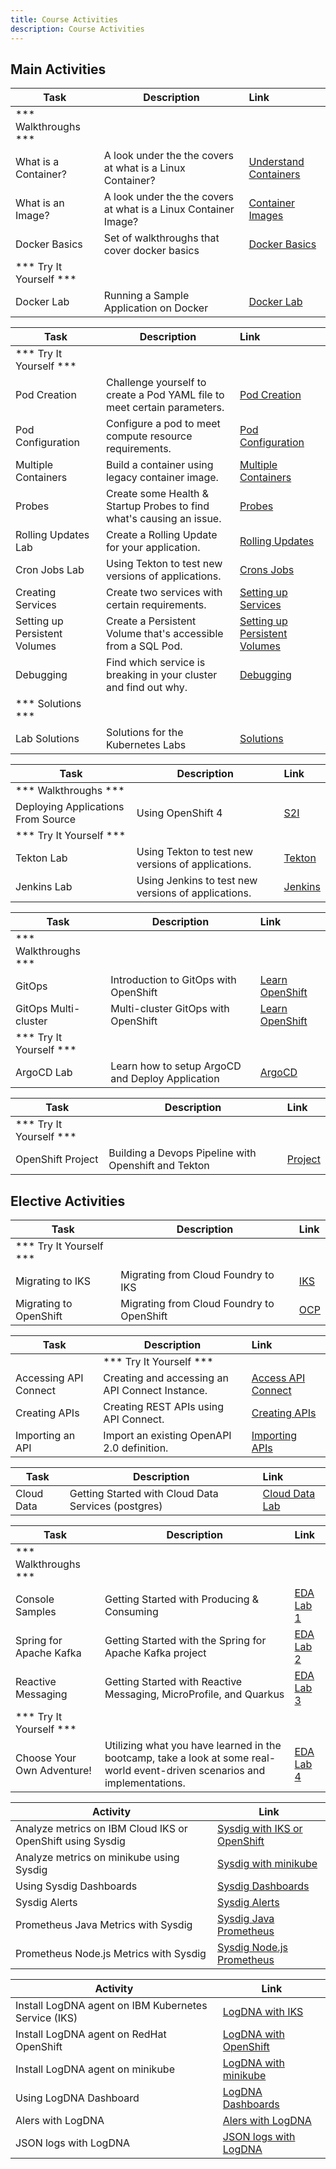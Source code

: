 ```yaml
---
title: Course Activities
description: Course Activities
---
```


## Main Activities

<Accordion>
  <AccordionItem title="Containers">

  | Task                            | Description         | Link        |
  | --------------------------------| ------------------  |:----------- |
  | *** Walkthroughs ***                         |         |         |     |
  | What is a Container? | A look under the the covers at what is a Linux Container? | <a href="https://www.katacoda.com/courses/container-runtimes/what-is-a-container" target="_blank">Understand Containers</a> |
  | What is an Image? | A look under the the covers at what is a Linux Container Image? | <a href="https://www.katacoda.com/courses/container-runtimes/what-is-a-container-image" target="_blank">Container Images</a> |
  | Docker Basics | Set of walkthroughs that cover docker basics | <a href="https://www.katacoda.com/courses/docker" target="_blank">Docker Basics</a> |
  | *** Try It Yourself ***                         |         |         |
  | Docker Lab | Running a Sample Application on Docker | [Docker Lab](../containers/activities) |

  </AccordionItem>

  <AccordionItem title="Kubernetes">

  | Task                            | Description         | Link        |
  | --------------------------------| ------------------  |:----------- |
  | *** Try It Yourself ***                         |         |         |
  | Pod Creation | Challenge yourself to create a Pod YAML file to meet certain parameters. | [Pod Creation](../kubernetes/activities/labs/lab1) |
  | Pod Configuration | Configure a pod to meet compute resource requirements. | [Pod Configuration](../kubernetes/activities/labs/lab2) |
  | Multiple Containers | Build a container using legacy container image.| [Multiple Containers](../kubernetes/activities/labs/lab3) |
  | Probes | Create some Health & Startup Probes to find what's causing an issue.  | [Probes](../kubernetes/activities/labs/lab4) |
  | Rolling Updates Lab | Create a Rolling Update for your application.  | [Rolling Updates](../kubernetes/activities/labs/lab6) |
  | Cron Jobs Lab | Using Tekton to test new versions of applications. | [Crons Jobs](../kubernetes/activities/labs/lab7) |
  | Creating Services | Create two services with certain requirements. | [Setting up Services](../kubernetes/activities/labs/lab8) |
  | Setting up Persistent Volumes | Create a Persistent Volume that's accessible from a SQL Pod. | [Setting up Persistent Volumes](../kubernetes/activities/labs/lab10) |
  | Debugging | Find which service is breaking in your cluster and find out why.  | [Debugging](../kubernetes/activities/labs/lab5) |
  | *** Solutions ***                         |         |         |
  | Lab Solutions | Solutions for the Kubernetes Labs  | [Solutions](../kubernetes/activities/labs/solutions) |

  </AccordionItem>

  <AccordionItem title="Continuous Integration">

  | Task                            | Description         | Link        |
  | --------------------------------| ------------------  |:----------- |
  | *** Walkthroughs ***                         |         |         |
  | Deploying Applications From Source |  Using OpenShift 4 | [S2I](https://learn.openshift.com/introduction/deploying-python/) |
  | *** Try It Yourself ***                         |         |         |
  | Tekton Lab | Using Tekton to test new versions of applications. | [Tekton](../continuous-integration/activities/) |
  | Jenkins Lab | Using Jenkins to test new versions of applications. | [Jenkins](../continuous-integration/activities/jenkins-lab/) |

  </AccordionItem>

  <AccordionItem title="Continuous Deployment">

  | Task                            | Description         | Link        |
  | --------------------------------| ------------------  |:----------- |
  | *** Walkthroughs ***                         |         |         |     |
  | GitOps | Introduction to GitOps with OpenShift | [Learn OpenShift](https://learn.openshift.com/introduction/gitops-introduction/) |
  | GitOps Multi-cluster | Multi-cluster GitOps with OpenShift | [Learn OpenShift](https://learn.openshift.com/introduction/gitops-multicluster/) |
  | *** Try It Yourself ***                         |         |         |
  | ArgoCD Lab | Learn how to setup ArgoCD and Deploy Application | [ArgoCD](../continuous-deployment/activities) |

  </AccordionItem>

  <AccordionItem title="Projects">

  | Task                            | Description         | Link        |
  | --------------------------------| ------------------  |:----------- |
  | *** Try It Yourself ***                         |         |         |
  | OpenShift Project | Building a Devops Pipeline with Openshift and Tekton | [Project](../project-cicd/) |
  
  </AccordionItem>
</Accordion>

## Elective Activities

<Accordion>
  <AccordionItem title="Cloud Foundry Migration">

  | Task                            | Description         | Link        |
  | --------------------------------| ------------------  |:----------- |
  | *** Try It Yourself ***                         |         |         |
  | Migrating to IKS | Migrating from Cloud Foundry to IKS | [IKS](../cf-to-k8s/iks-migration/) |
  | Migrating to OpenShift | Migrating from Cloud Foundry to OpenShift | [OCP](../cf-to-k8s/oc-migration/) |

  </AccordionItem>
  <AccordionItem title="API Connect">

  | Task                            | Description         | Link        |
  | --------------------------------| ------------------  |:----------- |
    | *** Try It Yourself ***                         |         |         |
  | Accessing API Connect | Creating and accessing an API Connect Instance. | [Access API Connect](../api-connect/activities/accessAPI) |
  | Creating APIs | Creating REST APIs using API Connect. | [Creating APIs](../api-connect/activities/creatingAPIs) |
  | Importing an API | Import an existing OpenAPI 2.0 definition. | [Importing APIs](../api-connect/activities/importingAPIs) |
    
  </AccordionItem>
  <AccordionItem title="Cloud Data Services">

  | Task                            | Description         | Link        |
  | --------------------------------| ------------------  |:----------- |
  | Cloud Data | Getting Started with Cloud Data Services (postgres) | [Cloud Data Lab](../data-services/activities/labs/lab1/) |
  
  </AccordionItem>
  <AccordionItem title="Event-Driven Architecture">

  | Task                            | Description         | Link        |
  | --------------------------------| ------------------  |:----------- |
  | *** Walkthroughs ***                         |         |         |     |
  | Console Samples | Getting Started with Producing & Consuming | [EDA Lab 1](../eda/activities/labs/lab1/) |
  | Spring for Apache Kafka | Getting Started with the Spring for Apache Kafka project | [EDA Lab 2](../eda/activities/labs/lab2/) |
  | Reactive Messaging | Getting Started with Reactive Messaging, MicroProfile, and Quarkus | [EDA Lab 3](../eda/activities/labs/lab3/) |
  | *** Try It Yourself ***                         |         |         |
  | Choose Your Own Adventure! | Utilizing what you have learned in the bootcamp, take a look at some real-world event-driven scenarios and implementations. | [EDA Lab 4](../eda/activities/labs/lab4/)  |
  
  </AccordionItem>
  <AccordionItem title="Monitoring">

  | Activity                        | Link       |
  | --------------------------------|----------- |
  | Analyze metrics on IBM Cloud IKS or OpenShift using Sysdig|  [Sysdig with IKS or OpenShift](https://cloud.ibm.com/docs/Monitoring-with-Sysdig?topic=Monitoring-with-Sysdig-kubernetes_cluster) |
  | Analyze metrics on minikube using Sysdig |  [Sysdig with minikube](../monitoring/sysdig/activities/minikube/) |
  | Using Sysdig Dashboards |  [Sysdig Dashboards](../monitoring/sysdig/activities/dashboards/) |
  | Sysdig Alerts  |  [Sysdig Alerts](../monitoring/sysdig/activities/alerts/) |
  | Prometheus Java Metrics with Sysdig  |  [Sysdig Java Prometheus](../monitoring/sysdig/activities/prometheus/java) |
  | Prometheus Node.js Metrics with Sysdig  |  [Sysdig Node.js Prometheus](../monitoring/sysdig/activities/prometheus/nodejs) |
  
  </AccordionItem>
  <AccordionItem title="Logging">

  | Activity                        | Link       |
  | --------------------------------|----------- |
  | Install LogDNA agent on IBM Kubernetes Service (IKS)|  [LogDNA with IKS](https://cloud.ibm.com/docs/Log-Analysis-with-LogDNA?topic=Log-Analysis-with-LogDNA-config_agent_kube_cluster) |
  | Install LogDNA agent on RedHat OpenShift|  [LogDNA with OpenShift](https://cloud.ibm.com/docs/Log-Analysis-with-LogDNA?topic=Log-Analysis-with-LogDNA-config_agent_kube_cluster) |
  | Install LogDNA agent on minikube |  [LogDNA with minikube](../monitoring/logdna/activities/minikube/) |
  | Using LogDNA Dashboard |  [LogDNA Dashboards](../monitoring/logdna/activities/dashboards/) |
  | Alers with LogDNA |  [Alers with LogDNA](../monitoring/logdna/activities/alerts/) |
  | JSON logs with LogDNA |  [JSON logs with LogDNA ](../monitoring/logdna/activities/logger/nodejs) |

  </AccordionItem>
</Accordion>